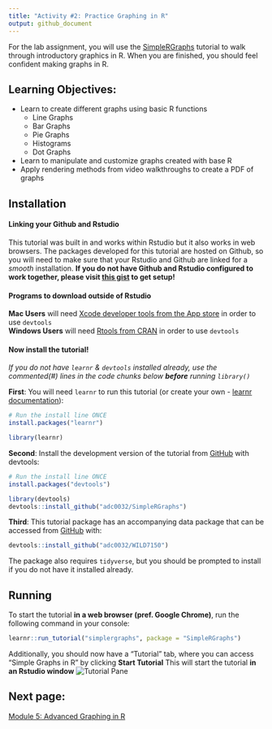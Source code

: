 ```yaml
---
title: "Activity #2: Practice Graphing in R"
output: github_document
---
```


For the lab assignment, you will use the [SimpleRGraphs](https://github.com/adc0032/SimpleRGraphs) tutorial to walk through introductory graphics in R. 
When you are finished, you should feel confident making graphs in R. 

## Learning Objectives:
* Learn to create different graphs using basic R functions
  * Line Graphs
  * Bar Graphs
  * Pie Graphs
  * Histograms
  * Dot Graphs
* Learn to manipulate and customize graphs created with base R
* Apply rendering methods from video walkthroughs to create a PDF of graphs 


## Installation

#### Linking your Github and Rstudio
This tutorial was built in and works within Rstudio but it also works in web browsers. The packages developed for this tutorial are hosted on Github, so you will need to make sure that your Rstudio and Github are linked for a _smooth_ installation. 
**If you do not have Github and Rstudio configured to work together, please visit [this gist](https://gist.github.com/z3tt/3dab3535007acf108391649766409421) to get setup!**

#### Programs to download outside of Rstudio 
**Mac Users** will need [Xcode developer tools from the App store](https://developer.apple.com/xcode/features/) in order to use `devtools`  
**Windows Users** will need [Rtools from CRAN](https://cran.r-project.org/bin/windows/Rtools/) in order to use `devtools`

#### Now install the tutorial!
_If you do not have `learnr` & `devtools` installed already, use the commented(#) lines in the code chunks below **before** running `library()`_

**First**: You will need `learnr` to run this tutorial (or create your own - [learnr documentation](https://rstudio.github.io/learnr/index.html)):

```r
# Run the install line ONCE
install.packages("learnr")

library(learnr)
```


**Second**: Install the development version of the tutorial from [GitHub](https://github.com/) with devtools:

``` r
# Run the install line ONCE
install.packages("devtools")

library(devtools)
devtools::install_github("adc0032/SimpleRGraphs")
```


**Third**: This tutorial package has an accompanying data package that can be accessed from [GitHub](https://github.com/) with:

```r
devtools::install_github("adc0032/WILD7150")
```
The package also requires `tidyverse`, but you should be prompted to install if you do not have it installed already. 

## Running

To start the tutorial **in a web browser (pref. Google Chrome)**, run the following command in your console:
```r
learnr::run_tutorial("simplergraphs", package = "SimpleRGraphs")
```

Additionally, you should now have a "Tutorial" tab, where you can access "Simple Graphs in R" by clicking **Start Tutorial**
This will start the tutorial **in an Rstudio window**
![Tutorial Pane](images/tutorialpane.png) 

## Next page:
[Module 5: Advanced Graphing in R](module5.html)